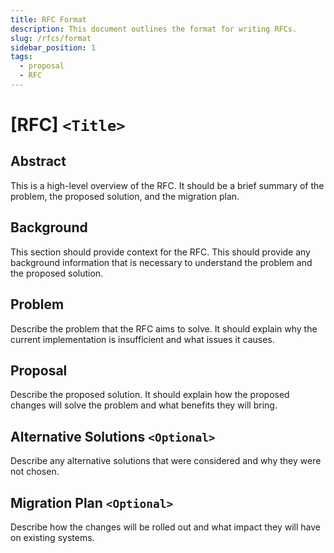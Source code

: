 ```yaml
---
title: RFC Format
description: This document outlines the format for writing RFCs.
slug: /rfcs/format
sidebar_position: 1
tags:
  - proposal
  - RFC
---
```


# [RFC] `<Title>`

## Abstract
This is a high-level overview of the RFC. It should be a brief summary of the problem, the proposed solution, and the migration plan.

## Background
This section should provide context for the RFC. This should provide any background information that is necessary to understand the problem and the proposed solution.

## Problem
Describe the problem that the RFC aims to solve. It should explain why the current implementation is insufficient and what issues it causes.

## Proposal
Describe the proposed solution. It should explain how the proposed changes will solve the problem and what benefits they will bring.

## Alternative Solutions `<Optional>`
Describe any alternative solutions that were considered and why they were not chosen.

## Migration Plan `<Optional>`
Describe how the changes will be rolled out and what impact they will have on existing systems.